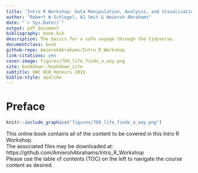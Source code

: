 ```yaml
--- 
title: 'Intro R Workshop: Data Manipulation, Analysis, and Visualisation'
author: "Robert W Schlegel, AJ Smit & Amieroh Abrahams"
date: "`r Sys.Date()`"
output: pdf_document
bibliography: book.bib
description: The basics for a safe voyage through the tidyverse.
documentclass: book
github-repo: AmierohAbrahams/Intro_R_Workshop
link-citations: yes
cover-image: figures/769_life_finds_a_way.png
site: bookdown::bookdown_site
subtitle: UWC BCB Honours 2019
biblio-style: apalike
---
```


# Preface {-}

```r
knitr::include_graphics("figures/769_life_finds_a_way.png")
```

This online book contains all of the content to be covered in this Intro R Workshop.  
The associated files may be downloaded at: https://github.com/AmierohAbrahams/Intro_R_Workshop  
Please use the table of contents (TOC) on the left to navigate the course content as desired.
